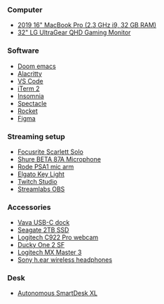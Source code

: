 
<SEO title="uses" />

### Computer

- [2019 16" MacBook Pro (2.3 GHz i9, 32 GB RAM)](https://www.apple.com/shop/buy-mac/macbook-pro/16-inch)
- [32" LG UltraGear QHD Gaming Monitor](https://www.amazon.com/gp/product/B07FLGR2PN/)

### Software

- [Doom emacs](https://github.com/hlissner/doom-emacs)
- [Alacritty](https://github.com/alacritty/alacritty)
- [VS Code](https://visualstudio.com/)
- [iTerm 2](https://iterm2.com/)
- [Insomnia](https://insomnia.rest/)
- [Spectacle](https://www.spectacleapp.com/)
- [Rocket](https://matthewpalmer.net/rocket/)
- [Figma](https://www.figma.com/)

### Streaming setup

- [Focusrite Scarlett Solo](https://focusrite.com/en/usb-audio-interface/scarlett/scarlett-solo)
- [Shure BETA 87A Microphone](https://www.shure.com/en-US/products/microphones/beta_87a)
- [Rode PSA1 mic arm](https://www.rode.com/accessories/psa1)
- [Elgato Key Light](https://www.elgato.com/en/gaming/key-light)
- [Twitch Studio](https://www.twitch.tv/broadcast/studio)
- [Streamlabs OBS](https://streamlabs.com/streamlabs-obs)

### Accessories

- [Vava USB-C dock](https://www.amazon.com/VAVA-Adapter-Delivery-Ethernet-Laptops-Grey/dp/B079GSMZ7G)
- [Seagate 2TB SSD](https://www.amazon.com/gp/product/B07MY4TJCM)
- [Logitech C922 Pro webcam](https://www.logitech.com/en-us/products/webcams/c922-pro-stream-webcam.960-001087.html)
- [Ducky One 2 SF](https://mechanicalkeyboards.com/shop/index.php?l=product_detail&p=5800)
- [Logitech MX Master 3](https://www.logitech.com/en-us/products/mice/mx-master-3.910-005620.html)
- [Sony h.ear wireless headphones](https://www.sony.com/electronics/headband-headphones/wh-h900n)

### Desk

- [Autonomous SmartDesk XL](https://www.autonomous.ai/standing-desks/smartdesk-2-home?option1=3&option2=7&option16=37&option17=1881)
